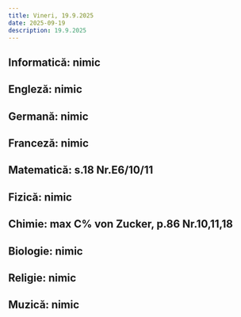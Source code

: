 ```yaml
---
title: Vineri, 19.9.2025
date: 2025-09-19
description: 19.9.2025
---
```


## Informatică: nimic

## Engleză: nimic

## Germană: nimic

## Franceză: nimic

## Matematică: s.18 Nr.E6/10/11

## Fizică: nimic

## Chimie: max C% von Zucker, p.86 Nr.10,11,18

## Biologie: nimic

## Religie: nimic

## Muzică: nimic
